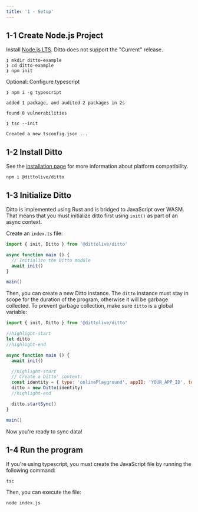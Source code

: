 ```yaml
---
title: '1 - Setup'
---
```


## 1-1 Create Node.js Project

Install [Node.js LTS](https://nodejs.org/en/download/). Ditto does not support the "Current" release.

```
❯ mkdir ditto-example
❯ cd ditto-example
❯ npm init
```


Optional: Configure typescript

```
❯ npm i -g typescript

added 1 package, and audited 2 packages in 2s

found 0 vulnerabilities
```

```
❯ tsc --init

Created a new tsconfig.json ...
```

## 1-2 Install Ditto

See the [installation page](../../installation) for more information about platform compatibility.

```
npm i @dittolive/ditto
```

## 1-3 Initialize Ditto


Ditto is implemented using Rust and is bridged to JavaScript over WASM. That
means that you must initialize ditto first using `init()` as part of an async
context.

Create an `index.ts` file:

```js
import { init, Ditto } from '@dittolive/ditto'

async function main () {
  // Initialize the Ditto module
  await init()
}

main()
```   


Then, you can create a new Ditto instance. The `ditto` instance must stay in
scope for the duration of the program, otherwise it will be garbage collected.
To prevent garbage collection, make sure `ditto` is a global variable:

```js
import { init, Ditto } from '@dittolive/ditto'

//highlight-start
let ditto
//highlight-end

async function main () {
  await init()

  //highlight-start
  // Create a Ditto' context:
  const identity = { type: 'onlinePlayground', appID: 'YOUR_APP_ID', token: 'YOUR_TOKEN_HERE'}
  ditto = new Ditto(identity)
  //highlight-end

  ditto.startSync()
}

main()
```   

Now you're ready to sync data!

## 1-4 Run the program

If you're using typescript, you must create the JavaScript file by running the following command:

```
tsc
```

Then, you can execute the file:

```
node index.js
```
